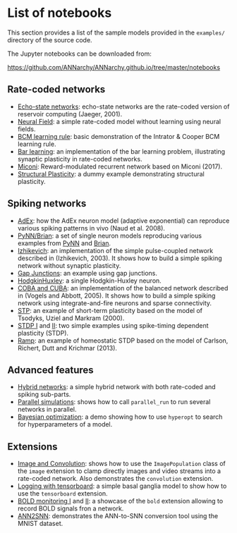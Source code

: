 # List of notebooks

This section provides a list of the sample models provided in the `examples/` directory of the source code. 

The Jupyter notebooks can be downloaded from:

<https://github.com/ANNarchy/ANNarchy.github.io/tree/master/notebooks>

## Rate-coded networks

- [Echo-state networks](RC.ipynb): echo-state networks are the rate-coded version of reservoir computing (Jaeger, 2001).
- [Neural Field](NeuralField.ipynb): a simple rate-coded model without learning using neural fields.
- [BCM learning rule](BCM.ipynb): basic demonstration of the Intrator & Cooper BCM learning rule.
- [Bar learning](BarLearning.ipynb): an implementation of the bar learning problem, illustrating synaptic plasticity in rate-coded networks.
- [Miconi](Miconi.ipynb): Reward-modulated recurrent network based on Miconi (2017).
- [Structural Plasticity](StructuralPlasticity.ipynb): a dummy example demonstrating structural plasticity.

## Spiking networks

- [AdEx](AdEx.ipynb): how the AdEx neuron model (adaptive exponential) can reproduce various spiking patterns in vivo (Naud et al. 2008).
- [PyNN/Brian](PyNN.ipynb): a set of single neuron models reproducing various examples from [PyNN](https://neuralensemble.org/PyNN/) and [Brian](https://brian.readthedocs.io/).
- [Izhikevich](Izhikevich.ipynb): an implementation of the simple pulse-coupled network described in (Izhikevich, 2003). It shows how to build a simple spiking network without synaptic plasticity.
- [Gap Junctions](GapJunctions.ipynb): an example using gap junctions.
- [HodgkinHuxley](HodgkinHuxley.ipynb): a single Hodgkin-Huxley neuron.
- [COBA and CUBA](COBA.ipynb): an implementation of the balanced network described in (Vogels and Abbott, 2005). It shows how to build a simple spiking network using integrate-and-fire neurons and sparse connectivity.
- [STP](STP.ipynb): an example of short-term plasticity based on the model of Tsodyks, Uziel and Markram (2000). 
- [STDP I](STDP1.ipynb) and [II](STDP2.ipynb): two simple examples using spike-timing dependent plasticity (STDP).
- [Ramp](Ramp.ipynb): an example of homeostatic STDP based on the model of Carlson, Richert, Dutt and Krichmar (2013).
    
## Advanced features

-   [Hybrid networks](Hybrid.ipynb): a simple hybrid network with both rate-coded and spiking sub-parts.
-   [Parallel simulations](MultipleNetworks.ipynb): shows how to call `parallel_run` to run several networks in parallel.
-   [Bayesian optimization](BayesianOptimization.ipynb): a demo showing how to use `hyperopt` to search for hyperparameters of a  model.

## Extensions

-   [Image and Convolution](Image.ipynb): shows how to use the `ImagePopulation` class of the `image` extension to clamp directly images and video streams into a rate-coded network. Also demonstrates the `convolution` extension.
-   [Logging with tensorboard](BasalGanglia.ipynb): a simple basal ganglia model to show how to use the `tensorboard` extension.
-   [BOLD monitoring I](BoldMonitoring1.ipynb) and [II](BoldMonitoring2.ipynb): a showcase of the `bold` extension allowing to record BOLD signals fron a network.
-   [ANN2SNN](ANN2SNN.ipynb): demonstrates the ANN-to-SNN conversion tool using the MNIST dataset.

